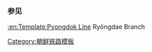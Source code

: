 {{鐵道路線
| 模板名稱 = 灵台线
| 名稱 = [[灵台线]]
| 代表色 = blue
| 背景顏色 = #ffffff
| 車站列表 = [[院仓站|院仓]] - [[灵台站|灵台]]
}}<noinclude>
===参见===
[[:en:Template:Pyongdok Line]] Ryŏngdae Branch
[[Category:朝鲜铁路模板]]
</noinclude>